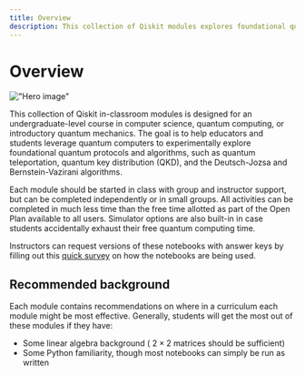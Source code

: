 ```yaml
---
title: Overview
description: This collection of Qiskit modules explores foundational quantum algorithms like teleportation, key distribution, and Deutsch-Jozsa.
---
```


# Overview

!["Hero image"](/learning/images/modules/computer-science/hero.avif)

This collection of Qiskit in-classroom modules is designed for an undergraduate-level course in computer science, quantum computing, or introductory quantum mechanics. The goal is to help educators and students leverage quantum computers to experimentally explore foundational quantum protocols and algorithms, such as quantum teleportation, quantum key distribution (QKD), and the Deutsch-Jozsa and Bernstein-Vazirani algorithms.

Each module should be started in class with group and instructor support, but can be completed independently or in small groups. All activities can be completed in much less time than the free time allotted as part of the Open Plan available to all users. Simulator options are also built-in in case students accidentally exhaust their free quantum computing time.

Instructors can request versions of these notebooks with answer keys by filling out this [quick survey](https://ibm.biz/classrooms_instructor_key_request) on how the notebooks are being used.

## Recommended background

Each module contains recommendations on where in a curriculum each module might be most effective. Generally, students will get the most out of these modules if they have:

- Some linear algebra background ( $2 \times 2$ matrices should be sufficient)
- Some Python familiarity, though most notebooks can simply be run as written
